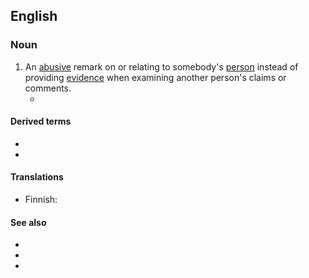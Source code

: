 ==English==
{{wikipedia}}

===Noun===
{{en-noun}}

# An [[abusive]] remark on or relating to somebody's [[person]] instead of providing [[evidence]] when examining another person's claims or comments.
#* {{quote-book|en|year=1989|author=Douglas N. Walton|title=Informal Logic|url=http://books.google.com/books?id=kswimguc5uYC|passage=Basically, it is a '''personal attack''' on an arguer that brings the individuals's personal circumstances, trustworthiness, or character into question.}}

====Derived terms====
* {{l|en|personal attacker}}
* {{l|en|personally attack}}

====Translations====
{{trans-top|making an abusive remark}}
* Finnish: {{t|fi|[[henkilökohtainen]] [[hyökkäys]]}}
{{trans-mid}}
{{trans-bottom}}

====See also====
* {{l|en|insult}}
* {{l|en|offense}}
* {{l|en|swearword}}
